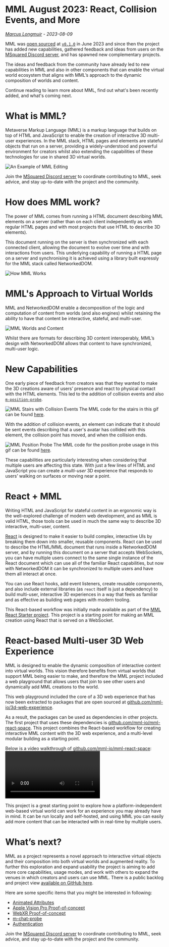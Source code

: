 # MML August 2023: React, Collision Events, and More
_[Marcus Longmuir](https://twitter.com/marcuslongmuir) - 2023-08-09_

MML was [open sourced](https://github.com/mml-io/mml) at [`v0.1.0`](https://github.com/mml-io/mml/releases/tag/v0.1.0) in June 2023 and since then the project has added new capabilities, gathered feedback and ideas from users on the [MSquared Discord server](https://discord.gg/msquared), and has spawned new complementary projects.

The ideas and feedback from the community have already led to new capabilities in MML and also in other components that can enable the virtual world ecosystem that aligns with MML’s approach to the dynamic composition of worlds and content.

Continue reading to learn more about MML, find out what's been recently added, and what's coming next.

# What is MML?

Metaverse Markup Language (MML) is a markup language that builds on top of HTML and JavaScript to enable the creation of interactive 3D multi-user experiences. In the MML stack, HTML pages and elements are stateful objects that run on a server, providing a widely-understood and powerful environment for creators whilst also extending the capabilities of these technologies for use in shared 3D virtual worlds.

![An Example of MML Editing](/images/blog/aug-2023/mml-edit.gif)

Join the [MSquared Discord server](https://discord.gg/msquared) to coordinate contributing to MML, seek advice, and stay up-to-date with the project and the community.

# How does MML work?

The power of MML comes from running a HTML document describing MML elements on a server (rather than on each client independently as with regular HTML pages and with most projects that use HTML to describe 3D elements).

This document running on the server is then synchronized with each connected client, allowing the document to evolve over time and with interactions from users. This underlying capability of running a HTML page on a server and synchronising it is achieved using a library built expressly for the MML stack called NetworkedDOM.

![How MML Works](/images/blog/aug-2023/how-mml-works.gif)

# MML's Approach to Virtual Worlds

MML and NetworkedDOM enable a decomposition of the logic and computation of content from worlds (and also engines) whilst retaining the ability to have that content be interactive, stateful, and multi-user.

![MML Worlds and Content](/images/blog/aug-2023/worlds-and-content.gif)

Whilst there are formats for describing 3D content interoperably, MML’s design with NetworkedDOM allows that content to have synchronized, multi-user logic.

# New Capabilities

One early piece of feedback from creators was that they wanted to make the 3D creations aware of users’ presence and react to physical contact with the HTML elements. This led to the addition of collision events and also [`m-position-probe`](https://mml.io/docs/reference/elements/m-position-probe).

![MML Stairs with Collision Events](/images/blog/aug-2023/collision-events-stairs.gif)
The MML code for the stairs in this gif can be found [here](https://github.com/mml-io/3d-web-experience/blob/a69741642cf2efeea38799aa15d06aaa3a886c72/example/server/mml-documents/example-mml.html#L30).

With the addition of collision events, an element can indicate that it should be sent events describing that a user's avatar has collided with this element, the collision point has moved, and when the collision ends.

![MML Position Probe](/images/blog/aug-2023/position-probe.gif)
The MML code for the position probe usage in this gif can be found [here](https://github.com/mml-io/mml-playground/blob/782c5078bbce4575c59c2ef8711920b0b35d6bfc/packages/server/examples/position-probe.html#L2).

These capabilities are particularly interesting when considering that multiple users are affecting this state. With just a few lines of HTML and JavaScript you can create a *multi-user* 3D experience that responds to users’ walking on surfaces or moving near a point.

# React + MML

Writing HTML and JavaScript for stateful content in an ergonomic way is the well-explored challenge of modern web development, and as MML is valid HTML, those tools can be used in much the same way to describe 3D interactive, multi-user, content.

[React](https://react.dev/) is designed to make it easier to build complex, interactive UIs by breaking them down into smaller, reusable components. React can be used to describe the HTML/MML document that runs inside a NetworkedDOM server, and by running this document on a server that accepts WebSockets, you can have multiple users connect to the same single instance of the React document which can use all of the familiar React capabilities, but now with NetworkedDOM it can be synchronized to multiple users and have them all interact at once.

You can use React hooks, add event listeners, create reusable components, and also include external libraries (as `react` itself is just a dependency) to build multi-user, interactive 3D experiences in a way that feels as familiar and as effective as building web pages with modern tooling.

This React-based workflow was initially made available as part of the [MML React Starter project](https://github.com/mml-io/mml-react-starter-project). This project is a starting point for making an MML creation using React that is served on a WebSocket.

# React-based Multi-user 3D Web Experience

MML is designed to enable the dynamic composition of interactive content into virtual worlds. This vision therefore benefits from virtual worlds that support MML being easier to make, and therefore the MML project included a web playground that allows users that join to see other users and dynamically add MML creations to the world.

This web playground included the core of a 3D web experience that has now been extracted to packages that are open sourced at [github.com/mml-io/3d-web-experience](https://github.com/mml-io/3d-web-experience).

As a result, the packages can be used as dependencies in other projects. The first project that uses these dependencies is [github.com/mml-io/mml-react-space](https://github.com/mml-io/mml-react-space). This project combines the React-based workflow for creating interactive MML content with the 3D web experience, and a multi-level modular building as a starting point.

Below is a video walkthrough of [github.com/mml-io/mml-react-space](https://github.com/mml-io/mml-react-space):
<video controls={true} src="https://storage.googleapis.com/mml-public-content/mml-react-space.mp4"></video>

This project is a great starting point to explore how a platform-independent web-based virtual world can work for an experience you may already have in mind. It can be run locally and self-hosted, and using MML you can easily add more content that can be interacted with in real-time by multiple users.

# What’s next?

MML as a project represents a novel approach to interactive virtual objects and their composition into both virtual worlds and augmented reality. To further this exploration and expand usability the project is aiming to add more core capabilities, usage modes, and work with others to expand the venues in which creators and users can use MML.
There is a public backlog and project view [available on GitHub here](https://github.com/orgs/mml-io/projects/1).

Here are some specific items that you might be interested in following:

* [Animated Attributes](https://github.com/mml-io/mml/issues/52)
* [Apple Vision Pro Proof-of-concept](https://github.com/mml-io/mml/issues/56)
* [WebXR Proof-of-concept](https://github.com/mml-io/mml/issues/55)
* [m-chat-probe](https://github.com/mml-io/mml/issues/61)
* [Authentication](https://github.com/mml-io/mml/issues/58)

Join the [MSquared Discord server](https://discord.gg/msquared) to coordinate contributing to MML, seek advice, and stay up-to-date with the project and the community.
